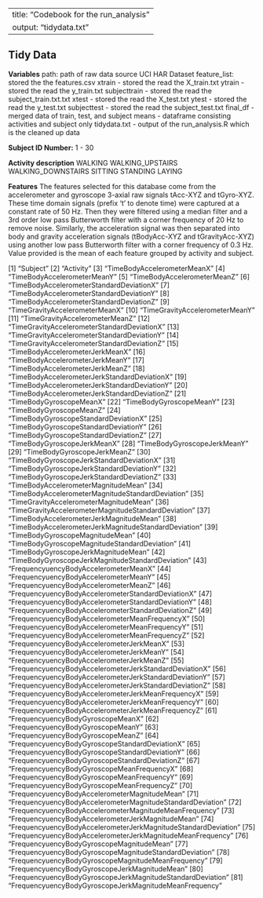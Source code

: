 
---
title: "Codebook for the run_analysis"
output: "tidydata.txt"
---

## Tidy Data 
**Variables**
path: path of raw data source UCI HAR Dataset
feature_list: stored the the features.csv
xtrain - stored the read the X_train.txt
ytrain - stored the read the y_train.txt
subjecttrain - stored the read the subject_train.txt.txt
xtest - stored the read the X_test.txt
ytest - stored the read the y_test.txt
subjecttest - stored the read the subject_test.txt
final_df - merged data of train, test, and subject
means - dataframe consisting activities and subject only
tidydata.txt - output of the run_analysis.R which is the cleaned up data

**Subject ID Number:**
1 - 30

**Activity description**
WALKING
WALKING_UPSTAIRS
WALKING_DOWNSTAIRS
SITTING
STANDING
LAYING

**Features**
The features selected for this database come from the accelerometer
and gyroscope 3-axial raw signals tAcc-XYZ and tGyro-XYZ. These time
domain signals (prefix ‘t’ to denote time) were captured at a constant
rate of 50 Hz. Then they were filtered using a median filter and a 3rd
order low pass Butterworth filter with a corner frequency of 20 Hz to
remove noise. Similarly, the acceleration signal was then separated into
body and gravity acceleration signals (tBodyAcc-XYZ and tGravityAcc-XYZ)
using another low pass Butterworth filter with a corner frequency of 0.3
Hz.
Value provided is the mean of each feature grouped by activity and subject.

[1] "Subject"
[2] "Activity"
[3] "TimeBodyAccelerometerMeanX"
[4] "TimeBodyAccelerometerMeanY"
[5] "TimeBodyAccelerometerMeanZ"
[6] "TimeBodyAccelerometerStandardDeviationX"
[7] "TimeBodyAccelerometerStandardDeviationY"
[8] "TimeBodyAccelerometerStandardDeviationZ"
[9] "TimeGravityAccelerometerMeanX"
[10] "TimeGravityAccelerometerMeanY"
[11] "TimeGravityAccelerometerMeanZ"
[12] "TimeGravityAccelerometerStandardDeviationX"
[13] "TimeGravityAccelerometerStandardDeviationY"
[14] "TimeGravityAccelerometerStandardDeviationZ"
[15] "TimeBodyAccelerometerJerkMeanX"
[16] "TimeBodyAccelerometerJerkMeanY"
[17] "TimeBodyAccelerometerJerkMeanZ"
[18] "TimeBodyAccelerometerJerkStandardDeviationX"
[19] "TimeBodyAccelerometerJerkStandardDeviationY"
[20] "TimeBodyAccelerometerJerkStandardDeviationZ"
[21] "TimeBodyGyroscopeMeanX"
[22] "TimeBodyGyroscopeMeanY"
[23] "TimeBodyGyroscopeMeanZ"
[24] "TimeBodyGyroscopeStandardDeviationX"
[25] "TimeBodyGyroscopeStandardDeviationY"
[26] "TimeBodyGyroscopeStandardDeviationZ"
[27] "TimeBodyGyroscopeJerkMeanX"
[28] "TimeBodyGyroscopeJerkMeanY"
[29] "TimeBodyGyroscopeJerkMeanZ"
[30] "TimeBodyGyroscopeJerkStandardDeviationX"
[31] "TimeBodyGyroscopeJerkStandardDeviationY"
[32] "TimeBodyGyroscopeJerkStandardDeviationZ"
[33] "TimeBodyAccelerometerMagnitudeMean"
[34] "TimeBodyAccelerometerMagnitudeStandardDeviation"
[35] "TimeGravityAccelerometerMagnitudeMean"
[36] "TimeGravityAccelerometerMagnitudeStandardDeviation"
[37] "TimeBodyAccelerometerJerkMagnitudeMean"
[38] "TimeBodyAccelerometerJerkMagnitudeStandardDeviation"
[39] "TimeBodyGyroscopeMagnitudeMean"
[40] "TimeBodyGyroscopeMagnitudeStandardDeviation"
[41] "TimeBodyGyroscopeJerkMagnitudeMean"
[42] "TimeBodyGyroscopeJerkMagnitudeStandardDeviation"
[43] "FrequencyuencyBodyAccelerometerMeanX"
[44] "FrequencyuencyBodyAccelerometerMeanY"
[45] "FrequencyuencyBodyAccelerometerMeanZ"
[46] "FrequencyuencyBodyAccelerometerStandardDeviationX"
[47] "FrequencyuencyBodyAccelerometerStandardDeviationY"
[48] "FrequencyuencyBodyAccelerometerStandardDeviationZ"
[49] "FrequencyuencyBodyAccelerometerMeanFrequencyX"
[50] "FrequencyuencyBodyAccelerometerMeanFrequencyY"
[51] "FrequencyuencyBodyAccelerometerMeanFrequencyZ"
[52] "FrequencyuencyBodyAccelerometerJerkMeanX"
[53] "FrequencyuencyBodyAccelerometerJerkMeanY"
[54] "FrequencyuencyBodyAccelerometerJerkMeanZ"
[55] "FrequencyuencyBodyAccelerometerJerkStandardDeviationX"
[56] "FrequencyuencyBodyAccelerometerJerkStandardDeviationY"
[57] "FrequencyuencyBodyAccelerometerJerkStandardDeviationZ"
[58] "FrequencyuencyBodyAccelerometerJerkMeanFrequencyX"
[59] "FrequencyuencyBodyAccelerometerJerkMeanFrequencyY"
[60] "FrequencyuencyBodyAccelerometerJerkMeanFrequencyZ"
[61] "FrequencyuencyBodyGyroscopeMeanX"
[62] "FrequencyuencyBodyGyroscopeMeanY"
[63] "FrequencyuencyBodyGyroscopeMeanZ"
[64] "FrequencyuencyBodyGyroscopeStandardDeviationX"
[65] "FrequencyuencyBodyGyroscopeStandardDeviationY"
[66] "FrequencyuencyBodyGyroscopeStandardDeviationZ"
[67] "FrequencyuencyBodyGyroscopeMeanFrequencyX"
[68] "FrequencyuencyBodyGyroscopeMeanFrequencyY"
[69] "FrequencyuencyBodyGyroscopeMeanFrequencyZ"
[70] "FrequencyuencyBodyAccelerometerMagnitudeMean"
[71] "FrequencyuencyBodyAccelerometerMagnitudeStandardDeviation"
[72] "FrequencyuencyBodyAccelerometerMagnitudeMeanFrequency"
[73] "FrequencyuencyBodyAccelerometerJerkMagnitudeMean"
[74] "FrequencyuencyBodyAccelerometerJerkMagnitudeStandardDeviation" [75] "FrequencyuencyBodyAccelerometerJerkMagnitudeMeanFrequency"
[76] "FrequencyuencyBodyGyroscopeMagnitudeMean"
[77] "FrequencyuencyBodyGyroscopeMagnitudeStandardDeviation"
[78] "FrequencyuencyBodyGyroscopeMagnitudeMeanFrequency"
[79] "FrequencyuencyBodyGyroscopeJerkMagnitudeMean"
[80] "FrequencyuencyBodyGyroscopeJerkMagnitudeStandardDeviation"
[81] "FrequencyuencyBodyGyroscopeJerkMagnitudeMeanFrequency"

